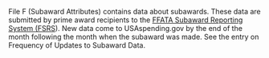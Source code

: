 
File F (Subaward Attributes) contains data about subawards. These
data are submitted by prime award recipients to the
 <a target="_blank" rel="noopener noreferrer" href="https://www.fsrs.gov/">FFATA Subaward Reporting System (FSRS</a>).
 New data come to USAspending.gov by
the end of the month following the month when the subaward was made.
See the entry on <AboutTheDataLink slug="frequency-of-updates-to-subaward-data">Frequency of Updates to Subaward Data</AboutTheDataLink>.

